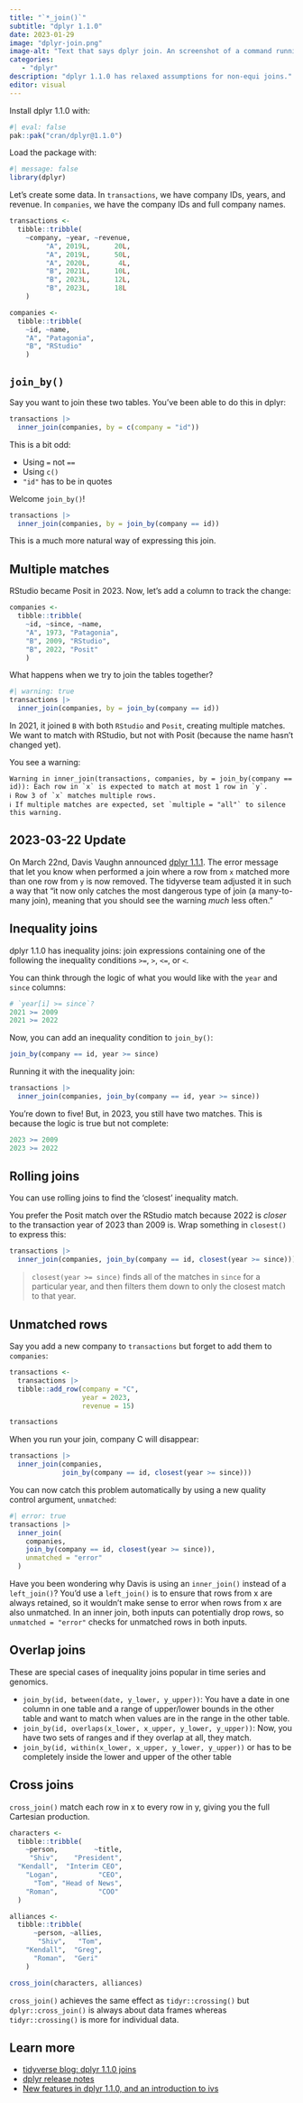 ```yaml
---
title: "`*_join()`"
subtitle: "dplyr 1.1.0"
date: 2023-01-29
image: "dplyr-join.png"
image-alt: "Text that says dplyr join. An screenshot of a command running the new join by helper."
categories:
   - "dplyr"
description: "dplyr 1.1.0 has relaxed assumptions for non-equi joins."
editor: visual
---
```


Install dplyr 1.1.0 with:

```r
#| eval: false
pak::pak("cran/dplyr@1.1.0")
```

Load the package with:

```r
#| message: false
library(dplyr)
```

Let's create some data. In `transactions`, we have company IDs, years, and revenue. In `companies`, we have the company IDs and full company names.

```r
transactions <-
  tibble::tribble(
    ~company, ~year, ~revenue,
         "A", 2019L,      20L,
         "A", 2019L,      50L,
         "A", 2020L,       4L,
         "B", 2021L,      10L,
         "B", 2023L,      12L,
         "B", 2023L,      18L
    )

companies <- 
  tibble::tribble(
    ~id, ~name,
    "A", "Patagonia",
    "B", "RStudio"
    )
```

## `join_by()`

Say you want to join these two tables. You've been able to do this in dplyr:

```r
transactions |> 
  inner_join(companies, by = c(company = "id"))
```

This is a bit odd:

-   Using `=` not `==`
-   Using `c()`
-   `"id"` has to be in quotes

Welcome `join_by()`!

```r
transactions |> 
  inner_join(companies, by = join_by(company == id))
```

This is a much more natural way of expressing this join.

## Multiple matches

RStudio became Posit in 2023. Now, let's add a column to track the change:

```r
companies <-
  tibble::tribble(
    ~id, ~since, ~name,
    "A", 1973, "Patagonia",
    "B", 2009, "RStudio",
    "B", 2022, "Posit"
    )
```

What happens when we try to join the tables together?

```r
#| warning: true
transactions |> 
  inner_join(companies, by = join_by(company == id))
```

In 2021, it joined `B` with both `RStudio` and `Posit`, creating multiple matches. We want to match with RStudio, but not with Posit (because the name hasn't changed yet).

You see a warning:

```         
Warning in inner_join(transactions, companies, by = join_by(company == id)): Each row in `x` is expected to match at most 1 row in `y`.
ℹ Row 3 of `x` matches multiple rows.
ℹ If multiple matches are expected, set `multiple = "all"` to silence this warning.
```

::: callout-important
## 2023-03-22 Update

On March 22nd, Davis Vaughn announced [dplyr 1.1.1](https://www.tidyverse.org/blog/2023/03/dplyr-1-1-1/). The error message that let you know when performed a join where a row from `x` matched more than one row from `y` is now removed. The tidyverse team adjusted it in such a way that "it now only catches the most
dangerous type of join (a many-to-many join), meaning that you should see the warning *much* less often."
:::

## Inequality joins

dplyr 1.1.0 has inequality joins: join expressions containing one of the following the inequality conditions `>=`, `>`, `<=`, or `<`.

You can think through the logic of what you would like with the `year` and `since` columns:

```r
# `year[i] >= since`?
2021 >= 2009
2021 >= 2022
```

Now, you can add an inequality condition to `join_by()`:

``` r
join_by(company == id, year >= since)
```

Running it with the inequality join:

```r
transactions |>
  inner_join(companies, join_by(company == id, year >= since))
```

You're down to five! But, in 2023, you still have two matches. This is because the logic is true but not complete:

```r
2023 >= 2009
2023 >= 2022
```

## Rolling joins

You can use rolling joins to find the 'closest' inequality match.

You prefer the Posit match over the RStudio match because 2022 is *closer* to the transaction year of 2023 than 2009 is. Wrap something in `closest()` to express this:

```r
transactions |>
  inner_join(companies, join_by(company == id, closest(year >= since)))
```

> `closest(year >= since)` finds all of the matches in `since` for a particular year, and then filters them down to only the closest match to that year.

## Unmatched rows

Say you add a new company to `transactions` but forget to add them to `companies`:

```r
transactions <-
  transactions |>
  tibble::add_row(company = "C",
                  year = 2023,
                  revenue = 15)

transactions
```

When you run your join, company C will disappear:

```r
transactions |>
  inner_join(companies,
             join_by(company == id, closest(year >= since)))
```

You can now catch this problem automatically by using a new quality control argument, `unmatched`:

```r
#| error: true
transactions |>
  inner_join(
    companies, 
    join_by(company == id, closest(year >= since)),
    unmatched = "error"
  )
```

::: callout-tip
Have you been wondering why Davis is using an `inner_join()` instead of a `left_join()`? You'd use a `left_join()` is to ensure that rows from x are always retained, so it wouldn't make sense to error when rows from x are also unmatched. In an inner join, both inputs can potentially drop rows, so `unmatched = "error"` checks for unmatched rows in both inputs.
:::

## Overlap joins

These are special cases of inequality joins popular in time series and genomics.

-   `join_by(id, between(date, y_lower, y_upper))`: You have a date in one column in one table and a range of upper/lower bounds in the other table and want to match when values are in the range in the other table.
-   `join_by(id, overlaps(x_lower, x_upper, y_lower, y_upper))`: Now, you have two sets of ranges and if they overlap at all, they match.
-   `join_by(id, within(x_lower, x_upper, y_lower, y_upper))` or has to be completely inside the lower and upper of the other table

## Cross joins

`cross_join()` match each row in x to every row in y, giving you the full Cartesian production.

```r
characters <-
  tibble::tribble(
    ~person,         ~title,
     "Shiv",    "President",
  "Kendall",  "Interim CEO",
    "Logan",          "CEO",
      "Tom", "Head of News",
    "Roman",          "COO"
  )

alliances <-
  tibble::tribble(
      ~person, ~allies,
       "Shiv",   "Tom",
    "Kendall",  "Greg",
      "Roman",  "Geri"
    )

cross_join(characters, alliances)
```

::: callout-tip
`cross_join()` achieves the same effect as `tidyr::crossing()` but `dplyr::cross_join()` is always about data frames whereas `tidyr::crossing()` is more for individual data.
:::

## Learn more

-   [tidyverse blog: dplyr 1.1.0 joins](https://www.tidyverse.org/blog/2023/01/dplyr-1-1-0-joins/)
-   [dplyr release notes](https://dplyr.tidyverse.org/news/index.html)
-   [New features in dplyr 1.1.0, and an introduction to ivs](https://www.youtube.com/watch?v=9LAML4Nr1II)
